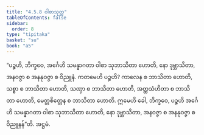 ```yaml
---
title: "4.5.8 ဝါစာသုတ္တ"
tableOfContents: false
sidebar:
  order: 8
type: "tipitaka"
basket: "su"
book: "a5"
---
```



<DynamicBreadcrumb />

<Division number="198" book="a5" e="ch" v="16" p="213">

<Paragraph number="1172" book="a5">
“ပဉ္စဟိ, ဘိက္ခဝေ, အင်္ဂေဟိ သမန္နာဂတာ ဝါစာ သုဘာသိတာ ဟောတိ, နော ဒုဗ္ဘာသိတာ, အနဝဇ္ဇာ စ အနနုဝဇ္ဇာ စ ဝိညူနံ. ကတမေဟိ ပဉ္စဟိ? ကာလေန စ ဘာသိတာ ဟောတိ, သစ္စာ စ ဘာသိတာ ဟောတိ, သဏှာ စ ဘာသိတာ ဟောတိ, အတ္ထသံဟိတာ စ ဘာသိတာ ဟောတိ, မေတ္တစိတ္တေန စ ဘာသိတာ ဟောတိ. ဣမေဟိ ခေါ, ဘိက္ခဝေ, ပဉ္စဟိ အင်္ဂေဟိ သမန္နာဂတာ ဝါစာ သုဘာသိတာ ဟောတိ, နော ဒုဗ္ဘာသိတာ, အနဝဇ္ဇာ စ အနနုဝဇ္ဇာ စ ဝိညူနန်”တိ.

</Paragraph>
</Division>

<Paragraph number="1173" type="center" book="a5">
အဋ္ဌမံ.
</Paragraph>